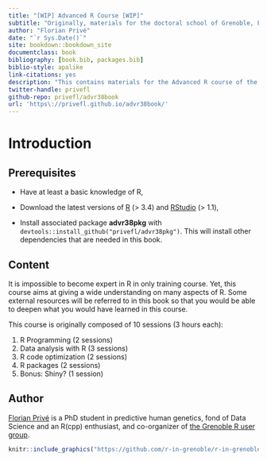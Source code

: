 ```yaml
--- 
title: "[WIP] Advanced R Course [WIP]"
subtitle: "Originally, materials for the doctoral school of Grenoble, France"
author: "Florian Privé"
date: "`r Sys.Date()`"
site: bookdown::bookdown_site
documentclass: book
bibliography: [book.bib, packages.bib]
biblio-style: apalike
link-citations: yes
description: "This contains materials for the Advanced R course of the doctoral school of Grenoble, France (2018)."
twitter-handle: privefl
github-repo: privefl/advr38book
url: 'https\://privefl.github.io/advr38book/'
---
```


# Introduction {-}

## Prerequisites {-}

- Have at least a basic knowledge of R,

- Download the latest versions of [R](https://www.r-project.org/) (> 3.4) and [RStudio](https://www.rstudio.com/products/rstudio/download/#download) (> 1.1),

- Install associated package **advr38pkg** with `devtools::install_github("privefl/advr38pkg")`. This will install other dependencies that are needed in this book.

## Content {-}

It is impossible to become expert in R in only training course. Yet, this course aims at giving a wide understanding on many aspects of R. Some external resources will be referred to in this book so that you would be able to deepen what you would have learned in this course.

This course is originally composed of 10 sessions (3 hours each):

1. R Programming (2 sessions)
2. Data analysis with R (3 sessions)
3. R code optimization (2 sessions)
4. R packages (2 sessions)
5. Bonus: Shiny? (1 session)

## Author {-}

[Florian Privé](https://privefl.github.io/) is a PhD student in predictive human genetics, fond of Data Science and an R(cpp) enthusiast, and co-organizer of [the Grenoble R user group](https://r-in-grenoble.github.io/).

```r
knitr::include_graphics("https://github.com/r-in-grenoble/r-in-grenoble.github.io/raw/master/hexsticker.png")
```

